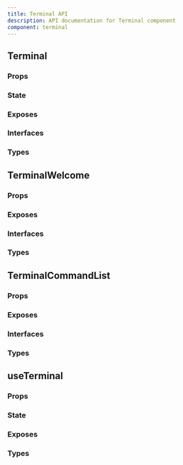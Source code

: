 ```yaml
---
title: Terminal API
description: API documentation for Terminal component
component: terminal
---
```


## Terminal

### Props

<DocTable name="Terminal" category="api" type="props" />

### State

<DocTable name="Terminal" category="api" type="state" />

### Exposes

<DocTable name="Terminal" category="api" type="exposes" />

### Interfaces

<DocTable name="Terminal" category="api" type="interfaces" />

### Types

<DocTable name="Terminal" category="api" type="types" />

## TerminalWelcome

### Props

<DocTable name="TerminalWelcome" category="api" type="props" />

### Exposes

<DocTable name="TerminalWelcome" category="api" type="exposes" />

### Interfaces

<DocTable name="TerminalWelcome" category="api" type="interfaces" />

### Types

<DocTable name="TerminalWelcome" category="api" type="types" />

## TerminalCommandList

### Props

<DocTable name="TerminalCommandList" category="api" type="props" />

### Exposes

<DocTable name="TerminalCommandList" category="api" type="exposes" />

### Interfaces

<DocTable name="TerminalCommandList" category="api" type="interfaces" />

### Types

<DocTable name="TerminalCommandList" category="api" type="types" />

## useTerminal

### Props

<DocTable name="useTerminal" category="api" type="props" />

### State

<DocTable name="useTerminal" category="api" type="state" />

### Exposes

<DocTable name="useTerminal" category="api" type="exposes" />

### Types

<DocTable name="useTerminal" category="api" type="types" />
